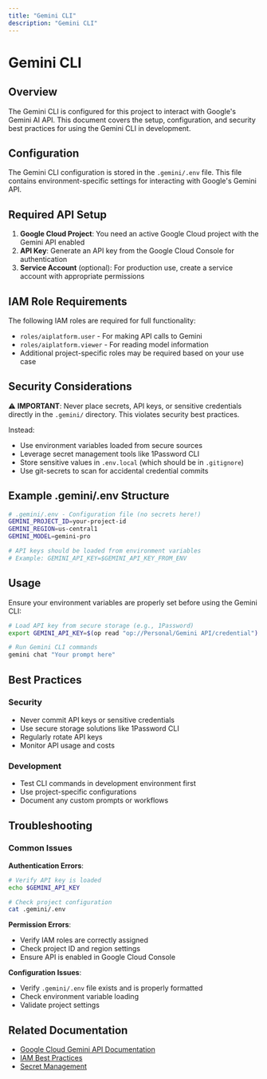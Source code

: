 ```yaml
---
title: "Gemini CLI"
description: "Gemini CLI"
---
```


# Gemini CLI

## Overview

The Gemini CLI is configured for this project to interact with Google's Gemini AI API. This document covers the setup, configuration, and security best practices for using the Gemini CLI in development.

## Configuration

The Gemini CLI configuration is stored in the `.gemini/.env` file. This file contains environment-specific settings for interacting with Google's Gemini API.

## Required API Setup

1. **Google Cloud Project**: You need an active Google Cloud project with the Gemini API enabled
2. **API Key**: Generate an API key from the Google Cloud Console for authentication
3. **Service Account** (optional): For production use, create a service account with appropriate permissions

## IAM Role Requirements

The following IAM roles are required for full functionality:

- `roles/aiplatform.user` - For making API calls to Gemini
- `roles/aiplatform.viewer` - For reading model information
- Additional project-specific roles may be required based on your use case

## Security Considerations

⚠️ **IMPORTANT**: Never place secrets, API keys, or sensitive credentials directly in the `.gemini/` directory. This violates security best practices.

Instead:

- Use environment variables loaded from secure sources
- Leverage secret management tools like 1Password CLI
- Store sensitive values in `.env.local` (which should be in `.gitignore`)
- Use git-secrets to scan for accidental credential commits

## Example .gemini/.env Structure

```bash
# .gemini/.env - Configuration file (no secrets here!)
GEMINI_PROJECT_ID=your-project-id
GEMINI_REGION=us-central1
GEMINI_MODEL=gemini-pro

# API keys should be loaded from environment variables
# Example: GEMINI_API_KEY=$GEMINI_API_KEY_FROM_ENV
```

## Usage

Ensure your environment variables are properly set before using the Gemini CLI:

```bash
# Load API key from secure storage (e.g., 1Password)
export GEMINI_API_KEY=$(op read "op://Personal/Gemini API/credential")

# Run Gemini CLI commands
gemini chat "Your prompt here"
```

## Best Practices

### Security

- Never commit API keys or sensitive credentials
- Use secure storage solutions like 1Password CLI
- Regularly rotate API keys
- Monitor API usage and costs

### Development

- Test CLI commands in development environment first
- Use project-specific configurations
- Document any custom prompts or workflows

## Troubleshooting

### Common Issues

**Authentication Errors**:

```bash
# Verify API key is loaded
echo $GEMINI_API_KEY

# Check project configuration
cat .gemini/.env
```

**Permission Errors**:

- Verify IAM roles are correctly assigned
- Check project ID and region settings
- Ensure API is enabled in Google Cloud Console

**Configuration Issues**:

- Verify `.gemini/.env` file exists and is properly formatted
- Check environment variable loading
- Validate project settings

## Related Documentation

- [Google Cloud Gemini API Documentation](https://cloud.google.com/vertex-ai/docs/generative-ai/model-reference/gemini)
- [IAM Best Practices](https://cloud.google.com/iam/docs/using-iam-securely)
- [Secret Management](/getting-started/00_INDEX.md#environment-variables)

